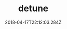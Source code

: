 ---
path: "/detune"
date: "2018-04-17T22:12:03.284Z"
title: "detune"
tags: ["Experiments", "Tools"]
thumbnail: "https://i.imgur.com/xjgNOfW.gif"
cover: ""
embed: '<iframe width="100%" height="315" src="https://www.youtube.com/embed/7xnZwB00mrE?rel=0&amp;controls=0&amp;showinfo=0" frameborder="0" allow="autoplay; encrypted-media" allowfullscreen></iframe>'
about: "detune uses Apple’s ARKit and the TrueDepth camera (currently available only on iPhone X) to trigger music events, and to allow users to play music using face impressions. The motivation behind the project was to make Apple’s TrueDepth camera more accessible for creative coders."
links: [['Website', 'https://detune.app'], ['App store', 'https://itunes.apple.com/us/app/detune-music-with-your-face/id1370740132?mt=8'], ['Github', 'https://github.com/dodiku/detune'], ['Presskit', 'http://www.detuneapp.com/media.html']]
components: [['code', 'Swift'], ['software', 'AudioKit'], ['3d', 'iPhoneX TrueDepth']]
credits: 'Developed with <a target="_blank" href="https://drorayalon.com">Dror Ayalon</a>'
press: [['AudioKit', 'https://audiokitpro.com/detune-play-music-with-your-face/']]
excerpt: "detune allows users to play music using face impressions."
---